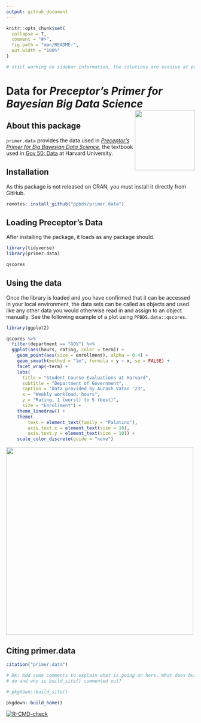 ```yaml
---
output: github_document
---
```


<!-- README is generated from README.Rmd, edit ONLY this file if needed. But, after you edit it, you NEED TO KNIT IT BY HAND in order to create the new README.md, which is the thing which is actually used. -->

```r

knitr::opts_chunk$set(
  collapse = T,
  comment = "#>",
  fig.path = "man/README-",
  out.width = "100%"
)

# still working on sidebar information, the solutions are evasive at present. 

```


# Data for *Preceptor's Primer for <br/> Bayesian Big Data Science* <img src="man/figures/ulysses_hex_black.png" align = "right"  width="160">

## About this package

`primer.data` provides the data used in *[Preceptor's Primer for Big Bayesian Data Science](https://ppbds.github.io/primer)*, the textbook used in [Gov 50: Data](https://www.davidkane.info/files/gov_1005_spring_2021.html) at Harvard University. 

<!-- unsure if badges are available for use yet here -->

## Installation

As this package is not released on CRAN, you must install it directly from GitHub.

```r
remotes::install_github("ppbds/primer.data")
```

## Loading Preceptor's Data

After installing the package, it loads as any package should.

```r
library(tidyverse) 
library(primer.data)

qscores
```

## Using the data

Once the library is loaded and you have confirmed that it can be accessed in your local environment, the data sets can be called as objects and used like any other data you would otherwise read in and assign to an object manually. See the following example of a plot using `PPBDS.data::qscores`. 

```r

library(ggplot2)

qscores %>% 
  filter(department == "GOV") %>% 
  ggplot(aes(hours, rating, color = term)) +
    geom_point(aes(size = enrollment), alpha = 0.4) +
    geom_smooth(method = "lm", formula = y ~ x, se = FALSE) +
    facet_wrap(~term) +
    labs(
      title = "Student Course Evaluations at Harvard",
      subtitle = "Department of Government",
      caption = "Data provided by Aurash Vatan '23",
      x = "Weekly workload, hours",
      y = "Rating, 1 (worst) to 5 (best)",
      size = "Enrollment") +
    theme_linedraw() +
    theme(
        text = element_text(family = "Palatino"),
        axis.text.x = element_text(size = 10),
        axis.text.y = element_text(size = 10)) +
    scale_color_discrete(guide = "none")
```

<!-- DK: We need some comments explaining what this is doing and how we can replace it. Specifically, why place the figure in man/ rather than inst/? -->

<img src= "man/figures/README-plot-1.png" align="center" height="500">


## Citing primer.data

```r
citation("primer.data")
```


```r
# DK: Add some comments to explain what is going on here. What does build_home()
# do and why is build_site() commented out?

# pkgdown::build_site()

pkgdown::build_home()
```


<!-- badges: start -->
[![R-CMD-check](https://github.com/PPBDS/primer.data/workflows/R-CMD-check/badge.svg)](https://github.com/PPBDS/primer.data/actions)
<!-- badges: end -->









